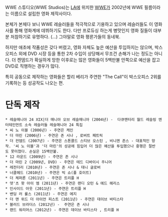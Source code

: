 WWE 스튜디오(WWE Studios)는 [[LA]]에 위치한 [[WWE]]가 2002년에 WWE 필름이라는 이름으로 설립한 영화 제작사이다.

본체가 본체다 보니 WWE 레슬러들을 적극적으로 기용하고 있으며 레슬러들도 이 영화사를 통해 영화계에 데뷔하기도 한다. 다만 프로듀싱 하는게 병맛인지 영화 질들이 대부분 처참하기로 유명하다. (...) 그야말로 영화 평론가들의 동네북.

하지만 애초에 작품성은 갖다 버렸고, 영화 자체도 높은 예산을 투입하지는 않으며, 박스오피스 외에 DVD 시장 등을 통한 2차 수입이 상당해서 무조건 손해가 나는 정도는 아니다. 더 켄뎀드가 확실하게 망한 이후로는 많은 영화들이 5백만불 안쪽으로 예산을 잡고 DVD로 직행하는 경우가 많다. 

특히 공동으로 제작하는 영화들은 할리 베리가 주연한 "The Call"이 박스오피스 2위를 기록하는 등 성공작도 나오는 편.

= 단독 제작 =
 
 * 레슬매니아 24 XIX|더 매니아 오브 레슬매니아 (2004년) -  다큐멘터리 월드 레슬링 엔터테인먼트 소속 레슬러들 레슬매니아 24 특집
 * 씨 노 이블 (2006년) - 주연은 케인
 * 더 마린 (2006년) - 주연은 존 시나 , 로버트 페트릭
 * 더 컨뎀드 (2007년) - 주연은 스톤콜드 스티브 오스틴 , 비니엔 존스 - 대표적인 망작. '씨 노 이블'과 '더 마린'의 성공에 힘입어 더 많은 예산을 투입했으나 흥행은 절반도 못미쳤다. 손실은 15백만불.
 * 12 라운드 (2009년) - 주연은 존 시나
 * 더 마린 2 (2009년, DVD) - 주연은 테드 디바이시 주니어
 * 레전더리 (2010년) - 주연은 존 시나 & 데니 글로버
 * 너클헤드 (2010년) - 주연은 빅 쇼(폴 호이트)
 * 더 체퍼론 (2011년) - 주연은 트리플 H 
 * 뎃'츠 왓 아이 엠 (2011년) - 주연은 랜디 오턴 & 에드 헤리스
 * 인사이드 아웃 (2011년) - 주연은 트리플 H 
 * 밴딩 러 룰스 (2011년) - 주연은 에지 
 * 더 맨 위드 더 아이언 피스트 (2011년) - 주연은 데이브 바티스타
 * 블러드 브라더스 (2012년) -  주연은 존 시나 
 * 랜드 워리어스 (2012년) - 주연은 데이브 바티스타 , 트리플 H 
